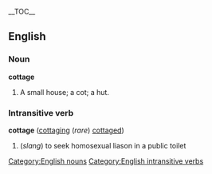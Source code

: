{{wikipedia}}
__TOC__
==English==
===Noun===
[[Category:English nouns]]
'''cottage'''
#A small house; a cot; a hut.
===Intransitive verb===
[[Category:English intransitive verbs]]
'''cottage''' ([[cottaging]] (''rare'') [[cottaged]])
#(''slang'') to seek homosexual liason in a public toilet